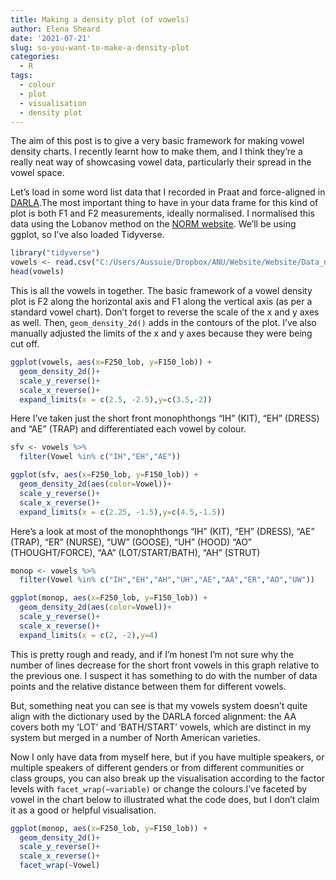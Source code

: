 ```yaml
---
title: Making a density plot (of vowels)
author: Elena Sheard
date: '2021-07-21'
slug: so-you-want-to-make-a-density-plot
categories:
  - R
tags:
  - colour
  - plot
  - visualisation
  - density plot
---
```

The aim of this post is to give a very basic framework for making vowel density charts. I recently learnt how to make them, and I think they're a really neat way of showcasing vowel data, particularly their spread in the vowel space. 

Let's load in some word list data that I recorded in Praat and force-aligned in [DARLA](http://darla.dartmouth.edu/).The most important thing to have in your data frame for this kind of plot is both F1 and F2 measurements, ideally normalised. I normalised this data using the Lobanov method on the [NORM website](http://lingtools.uoregon.edu/norm/norm1_help.php). We'll be using ggplot, so I've also loaded Tidyverse.

```r
library("tidyverse")
vowels <- read.csv("C:/Users/Aussuie/Dropbox/ANU/Website/Website/Data_normalised.csv")
head(vowels)
```

This is all the vowels in together. The basic framework of a vowel density plot is F2 along the horizontal axis and F1 along the vertical axis (as per a standard vowel chart). Don't forget to reverse the scale of the x and y axes as well. Then, `geom_density_2d()` adds in the contours of the plot. I've also manually adjusted the limits of the x and y axes because they were being cut off. 

```r
ggplot(vowels, aes(x=F250_lob, y=F150_lob)) +
  geom_density_2d()+
  scale_y_reverse()+
  scale_x_reverse()+
  expand_limits(x = c(2.5, -2.5),y=c(3.5,-2))
```

Here I've taken just the short front monophthongs "IH" (KIT), "EH" (DRESS) and "AE" (TRAP) and differentiated each vowel by colour.

```r
sfv <- vowels %>%
  filter(Vowel %in% c("IH","EH","AE"))

ggplot(sfv, aes(x=F250_lob, y=F150_lob)) +
  geom_density_2d(aes(color=Vowel))+
  scale_y_reverse()+
  scale_x_reverse()+
  expand_limits(x = c(2.25, -1.5),y=c(4.5,-1.5))
```
Here's a look at most of the monophthongs "IH" (KIT), "EH" (DRESS), "AE" (TRAP), "ER" (NURSE), "UW" (GOOSE), "UH" (HOOD) "AO" (THOUGHT/FORCE), "AA" (LOT/START/BATH), "AH" (STRUT)

```r
monop <- vowels %>%
  filter(Vowel %in% c("IH","EH","AH","UH","AE","AA","ER","AO","UW"))

ggplot(monop, aes(x=F250_lob, y=F150_lob)) +
  geom_density_2d(aes(color=Vowel))+
  scale_y_reverse()+
  scale_x_reverse()+
  expand_limits(x = c(2, -2),y=4)
```

This is pretty rough and ready, and if I'm honest I'm not sure why the number of lines decrease for the short front vowels in this graph relative to the previous one. I suspect it has something to do with the number of data points and the relative distance between them for different vowels. 

But, something neat you can see is that my vowels system doesn't quite align with the dictionary used by the DARLA forced alignment: the AA covers both my 'LOT' and 'BATH/START' vowels, which are distinct in my system but merged in a number of North American varieties. 

Now I only have data from myself here, but if you have multiple speakers, or multiple speakers of different genders or from different communities or class groups, you can also break up the visualisation according to the factor levels with `facet_wrap(~variable)` or change the colours.I've faceted by vowel in the chart below to illustrated what the code does, but I don't claim it as a good or helpful visualisation.

```r
ggplot(monop, aes(x=F250_lob, y=F150_lob)) +
  geom_density_2d()+
  scale_y_reverse()+
  scale_x_reverse()+
  facet_wrap(~Vowel)
```

